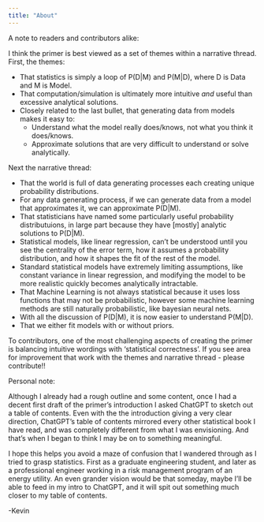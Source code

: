 ```yaml
---
title: "About"
---
```


A note to readers and contributors alike:

I think the primer is best viewed as a set of themes within a narrative thread. First, the themes:

- That statistics is simply a loop of P(D|M) and P(M|D), where D is Data and M is Model.
- That computation/simulation is ultimately more intuitive *and* useful than excessive analytical solutions.
- Closely related to the last bullet, that generating data from models makes it easy to:
    - Understand what the model really does/knows, not what you think it does/knows.
    - Approximate solutions that are very difficult to understand or solve analytically.

Next the narrative thread:

- That the world is full of data generating processes each creating unique probability distributions.
- For any data generating process, if we can generate data from a model that approximates it, we can approximate P(D|M).
- That statisticians have named some particularly useful probability distributuions, in large part because they have [mostly] analytic solutions to P(D|M).
- Statistical models, like linear regression, can’t be understood until you see the centrality of the error term, how it assumes a probability distribution, and how it shapes the fit of the rest of the model.
- Standard statistical models have extremely limiting assumptions, like constant variance in linear regression, and modifying the model to be more realistic quickly becomes analytically intractable.
- That Machine Learning is not always statistical because it uses loss functions that may not be probabilistic, however some machine learning methods are still naturally probabilistic, like bayesian neural nets.
- With all the discussion of P(D|M), it is now easier to understand P(M|D).
- That we either fit models with or without priors.

To contributors, one of the most challenging aspects of creating the primer is balancing intuitive wordings with 'statistical correctness'. If you see area for improvement that work with the themes and narrative thread - please contribute!!


Personal note:

Although I already had a rough outline and some content, once I had a decent first draft of the primer's introduction I asked ChatGPT to sketch out a table of contents. Even with the the introduction giving a very clear direction, ChatGPT's table of contents mirrored every other statistical book I have read, and was completely different from what I was envisioning. And that's when I began to think I may be on to something meaningful.

I hope this helps you avoid a maze of confusion that I wandered through as I tried to grasp statistics. First as a graduate engineering student, and later as a professional engineer working in a risk management program of an energy utility. An even grander vision would be that someday, maybe I'll be able to feed in my intro to ChatGPT, and it will spit out something much closer to my table of contents.

-Kevin



